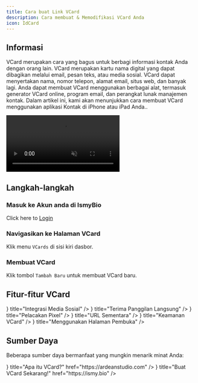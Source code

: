 ```yaml
---
title: Cara buat Link VCard
description: Cara membuat & Memodifikasi VCard Anda
icon: IdCard
---
```



## Informasi

VCard merupakan cara yang bagus untuk berbagi informasi kontak Anda dengan orang lain. VCard merupakan kartu nama digital yang dapat dibagikan melalui email, pesan teks, atau media sosial. VCard dapat menyertakan nama, nomor telepon, alamat email, situs web, dan banyak lagi. Anda dapat membuat VCard menggunakan berbagai alat, termasuk generator VCard online, program email, dan perangkat lunak manajemen kontak. Dalam artikel ini, kami akan menunjukkan cara membuat VCard menggunakan aplikasi Kontak di iPhone atau iPad Anda..

<videos controls>
  <video src="/vcards.mp4" playsInline muted controls controlsList="nodownload" style={{borderRadius: '8px'}}/>
</videos>

## Langkah-langkah

<Steps>
<Step>

### Masuk ke Akun anda di IsmyBio

Click here to [Login](https://ismy.bio/login)

</Step>

<Step>

### Navigasikan ke Halaman VCard

Klik menu `VCards` di sisi kiri dasbor.

</Step>

<Step>

### Membuat VCard

Klik tombol `Tambah Baru` untuk membuat VCard baru.

</Step>

</Steps>

## Fitur-fitur VCard

<Cards>
  <Card icon={<LucideFacebook/>} title="Integrasi Media Sosial" />
  <Card icon={<PhoneCall/>} title="Terima Panggilan Langsung" />
  <Card icon={<Activity/>} title="Pelacakan Pixel" />
  <Card icon={<Link/>} title="URL Sementara" />
  <Card icon={<LockOpenIcon/>} title="Keamanan VCard" />
  <Card icon={<ScreenShare/>} title="Menggunakan Halaman Pembuka" />
</Cards>


## Sumber Daya

Beberapa sumber daya bermanfaat yang mungkin menarik minat Anda:

<Cards>
  <Card icon={<ExternalLinkIcon/>} title="Apa itu VCard?" href="https://ardeanstudio.com" />
  <Card icon={<ExternalLinkIcon/>} title="Buat VCard Sekarang!" href="https://ismy.bio" />
</Cards>